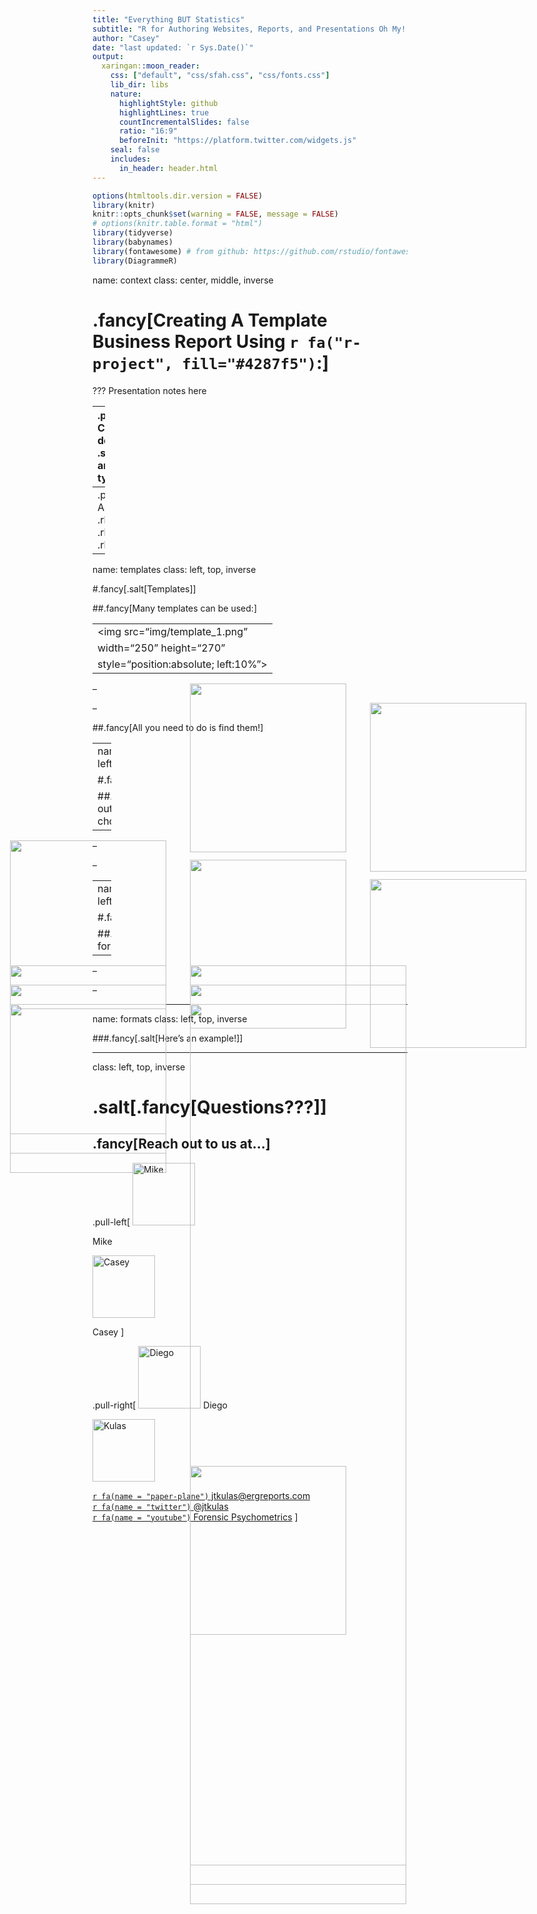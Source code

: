 ```yaml
---
title: "Everything BUT Statistics"
subtitle: "R for Authoring Websites, Reports, and Presentations Oh My!!"
author: "Casey"
date: "last updated: `r Sys.Date()`"
output:
  xaringan::moon_reader:
    css: ["default", "css/sfah.css", "css/fonts.css"]
    lib_dir: libs
    nature:
      highlightStyle: github
      highlightLines: true
      countIncrementalSlides: false
      ratio: "16:9"
      beforeInit: "https://platform.twitter.com/widgets.js"
    seal: false 
    includes:
      in_header: header.html
---
```


```r
options(htmltools.dir.version = FALSE)
library(knitr)
knitr::opts_chunk$set(warning = FALSE, message = FALSE)
# options(knitr.table.format = "html")
library(tidyverse)
library(babynames)
library(fontawesome) # from github: https://github.com/rstudio/fontawesome
library(DiagrammeR)
```

name: context
class: center, middle, inverse

# .fancy[Creating A Template Business Report Using `r fa("r-project", fill="#4287f5")`:]


<img src="img/kpi-report.svg"
     width="250" height="270"
     style="position:absolute; top:60%; left:40%">

  

???
Presentation notes here

--
.pull-left[
(1) Choosing your desired .spssred[**template**] and .spssred[**doc type**]
]
--
.pull-right[
(2) Adding .rblue[**graphs**], .rblue[**tables**], and .rblue[**descriptives**]
]

---
name: templates
class: left, top, inverse

#.fancy[.salt[Templates]]

##.fancy[Many templates can be used:]

--
<img src="img/template_1.png"
     width="250" height="270"
     style="position:absolute; left:10%">
--

<img src="img/template_2.png"
     width="250" height="270"
     style="position:absolute; left:40%">
--

<img src="img/template_3.png"
     width="250" height="270"
     style="position:absolute; left:70%">
--

##.fancy[All you need to do is find them!]

---
name: formats
class: left, top, inverse

#.fancy[.salt[Formats]]

##.fancy[Three main output types to choose from:]

--

<img src="img/html_icon.png"
     width="250" height="270"
     style="position:absolute; left:10%">

--

<img src="img/pdf_icon.png"
     width="250" height="270"
     style="position:absolute; left:40%">

--

<img src="img/word_icon.png"
     width="250" height="270"
     style="position:absolute; left:70%">


---
name: formats
class: left, top, inverse

#.fancy[.salt[Formats]]

##.fancy[Choosing a format is easy!]

--

<img src="img/word_icon.png"
     width="250" height="270"
     style="position:absolute; left:10%">
     
<img src="img/choose_format_word.png"
     width=60%
     style="position:absolute; left:40%">
--

<img src="img/pdf_icon.png"
     width="250" height="270"
     style="position:absolute; left:10%">
     
<img src="img/choose_format_pdf.png"
     width=60%
     style="position:absolute; left:40%">

--

<img src="img/html_icon.png"
     width="250" height="270"
     style="position:absolute; left:10%">
     
<img src="img/choose_format_html.png"
     width=60%
     style="position:absolute; left:40%">
     
---

name: formats
class: left, top, inverse

###.fancy[.salt[Here's an example!]]

---

class: left, top, inverse

# .salt[.fancy[Questions???]]
## .fancy[Reach out to us at...]

.pull-left[
<img class="circle" src="img/mike.jpg" alt="Mike" width="100px"/>  

Mike <br>

<img class="circle" src="img/casey.jpg" alt="Casey" width="100px"/>  

Casey
]

.pull-right[
<img class="circle" src="img/diego.jpg" alt="Diego" width="100px"/>
Diego <br>

<img class="circle" src="img/kulas.jpg" alt="Kulas" width="100px"/>  

[`r fa(name = "paper-plane")` jtkulas@ergreports.com](mailto:jtkulas@ergreports.com)  
[`r fa(name = "twitter")` @jtkulas](http://twitter.com/jtkulas)  
[`r fa(name = "youtube")` Forensic Psychometrics](https://www.youtube.com/@forensicpsychometrics8300)
]

